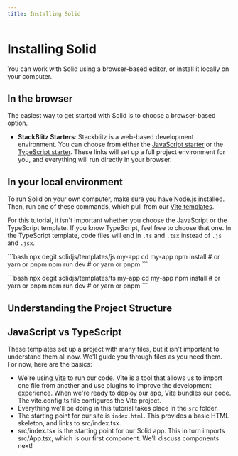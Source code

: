 ```yaml
---
title: Installing Solid
---
```


# Installing Solid

You can work with Solid using a browser-based editor, or install it locally on your computer.

## In the browser

The easiest way to get started with Solid is to choose a browser-based option.

- **StackBlitz Starters**: Stackblitz is a web-based development environment. You can choose from either the [JavaScript starter](stackblitz.com/github/solidjs/templates/tree/master/js) or the [TypeScript starter](https://solid.new). These links will set up a full project environment for you, and everything will run directly in your browser.

## In your local environment

To run Solid on your own computer, make sure you have [Node.js](https://nodejs.org) installed.
Then, run one of these commands, which pull from our [Vite templates](https://github.com/solidjs/templates).

For this tutorial, it isn't important whether you choose the JavaScript or the TypeScript template. If you know TypeScript, feel free to choose that one. In the TypeScript template, code files will end in `.ts` and `.tsx` instead of `.js` and `.jsx`.

<CodeSample>
	<p slot="js">
		```bash
		npx degit solidjs/templates/js my-app
		cd my-app
		npm install # or yarn or pnpm
		npm run dev # or yarn or pnpm
		```
	</p>
	<p slot="ts">
		```bash
		npx degit solidjs/templates/ts my-app
		cd my-app
		npm install # or yarn or pnpm
		npm run dev # or yarn or pnpm
		```
	</p>
</CodeSample>

## Understanding the Project Structure

## JavaScript vs TypeScript


These templates set up a project with many files, but it isn't important to understand them all now. We'll guide you through files as you need them.
For now, here are the basics:

- We're using [Vite](https://vitejs.dev/) to run our code. Vite is a tool that allows us to import one file from another and use plugins to improve the development experience. When we're ready to deploy our app, Vite bundles our code. 
The <IfTS code js="vite.config.js">vite.config.ts</IfTS> file configures the Vite project.
- Everything we'll be doing in this tutorial takes place in the `src` folder.
- The starting point for our site is `index.html`. This provides a basic HTML skeleton, and links to <IfTS code js="src/index.jsx">src/index.tsx</IfTS>.
- <IfTS code js="src/index.jsx">src/index.tsx</IfTS> is the starting point for our Solid app. 
This in turn imports <IfTS code js="src/App.jsx">src/App.tsx</IfTS>, which is our first component. We'll discuss components next!